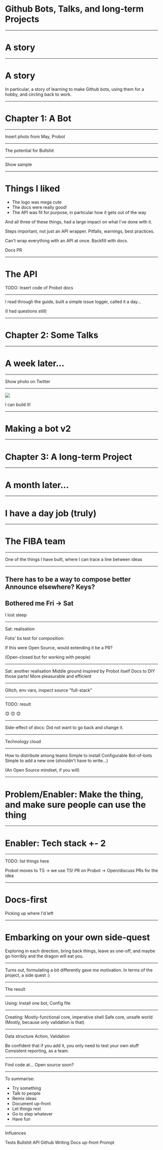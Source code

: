 
# Github Bots, Talks, and long-term Projects

---

# A story

---

# A story
In particular, a story of learning to make Github bots, using them for a hobby, and circling back to work.

---

# Chapter 1: A Bot

---

Insert photo from May, Probot

---

The potential for Bullshit

---

Show sample


---

# Things I liked
- The logo was mega cute
- The docs were really good!
- The API was fit for purpose, in particular how it gets out of the way

And all three of these things, had a large impact on what I've done with it.

Steps important, not just an API wrapper. Pitfalls, warnings, best practices.

Can't wrap everything with an API at once.
Backfill with docs.

Docs PR

---

# The API
TODO: Insert code of Probot docs

---

I read through the guide, built a simple issue logger, called it a day...

(I had questions still)

---

# Chapter 2: Some Talks

---
# A week later...


---

Show photo on Twitter

---

<Image src="hello_spaceship.gif" />

I can build it!

--- 

# Making a bot v2

---

# Chapter 3: A long-term Project

---

# A month later...

---

# I have a day job (truly)

---

# The FIBA team


---

One of the things I have built, where I can trace a line between ideas

---
There has to be a way to compose better
Announce elsewhere?
Keys?
---

Bothered me
Fri -> Sat
---

I lost sleep

---

Sat: realisation

Fotis' bs test for composition:

If this were Open Source, would extending it be a PR?

(Open-closed but for working with people)

---

Sat: another realisation
Middle ground inspired by Probot itself
Docs to DIY those parts!
More pleasurable and efficient

---

Glitch, env vars, inspect source "full-stack"

---

TODO: result

:blush: :blush: :blush:

---

Side-effect of docs:
Did not want to go back and change it.


--- 

Technology cloud

---

How to distribute among teams
Simple to install
Configurable
Bot-of-bots
Simple to add a new one
    (shouldn't have to write...)

(An Open Source mindset, if you will)

---

# Problem/Enabler: Make the thing, and make sure people can use the thing

---

# Enabler: Tech stack +- 2

---

TODO: list things here

Probot moves to TS -> we use TS!
PR on Probot -> Open/discuss PRs for the idea

---

# Docs-first
Picking up where I'd left

---

# Embarking on your own side-quest
Exploring in each direction, bring back things, leave as one-off, and maybe go horribly and the dragon will eat you.

---

Turns out, formulating a bit differently gave me motivation.
In terms of the project, a side quest :)

---

The result

---

Using:
Install one bot,
Config file

---

Creating:
Mostly-functional core, imperative shell
Safe core, unsafe world
(Mostly, because only validation is that)

---

Data structure
Action,
Validation

Be confident that if you add it, you only need to test your own stuff
Consistent reporting, as a team.

---

Find code at...
Open source soon?

---

To summarise:
- Try something
- Talk to people
- Remix ideas
- Document up-front
- Let things rest
- Go to step whatever
- Have fun

---

Influences

Tests
Bullshit
API
Github
Writing Docs up-front
Prompt
